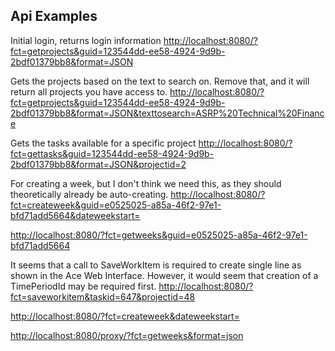 == Api Examples ==

Initial login, returns login information
http://localhost:8080/?fct=getprojects&guid=123544dd-ee58-4924-9d9b-2bdf01379bb8&format=JSON

Gets the projects based on the text to search on.  Remove that, and it will return all projects you have access to.
http://localhost:8080/?fct=getprojects&guid=123544dd-ee58-4924-9d9b-2bdf01379bb8&format=JSON&texttosearch=ASRP%20Technical%20Finance

Gets the tasks available for a specific project
http://localhost:8080/?fct=gettasks&guid=123544dd-ee58-4924-9d9b-2bdf01379bb8&format=JSON&projectid=2

For creating a week, but I don't think we need this, as they should theoretically already be auto-creating.
http://localhost:8080/?fct=createweek&guid=e0525025-a85a-46f2-97e1-bfd71add5664&dateweekstart=

http://localhost:8080/?fct=getweeks&guid=e0525025-a85a-46f2-97e1-bfd71add5664

It seems that a call to SaveWorkItem is required to create single line as shown in the Ace Web Interface.  However, it would seem that creation of a TimePeriodId may be required first.
http://localhost:8080/?fct=saveworkitem&taskid=647&projectid=48


http://localhost:8080/?fct=createweek&dateweekstart=

http://localhost:8080/proxy/?fct=getweeks&format=json

